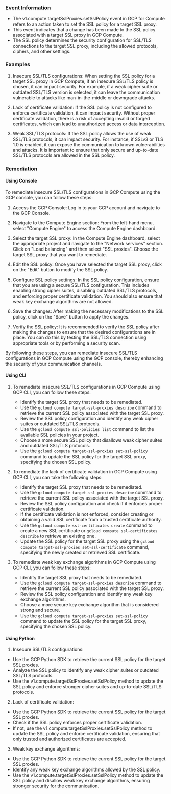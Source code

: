 
### Event Information

- The v1.compute.targetSslProxies.setSslPolicy event in GCP for Compute refers to an action taken to set the SSL policy for a target SSL proxy.
- This event indicates that a change has been made to the SSL policy associated with a target SSL proxy in GCP Compute.
- The SSL policy determines the security configuration for SSL/TLS connections to the target SSL proxy, including the allowed protocols, ciphers, and other settings.


### Examples

1. Insecure SSL/TLS configurations: When setting the SSL policy for a target SSL proxy in GCP Compute, if an insecure SSL/TLS policy is chosen, it can impact security. For example, if a weak cipher suite or outdated SSL/TLS version is selected, it can leave the communication vulnerable to attacks like man-in-the-middle or downgrade attacks.

2. Lack of certificate validation: If the SSL policy is not configured to enforce certificate validation, it can impact security. Without proper certificate validation, there is a risk of accepting invalid or forged certificates, which can lead to unauthorized access or data interception.

3. Weak SSL/TLS protocols: If the SSL policy allows the use of weak SSL/TLS protocols, it can impact security. For instance, if SSLv3 or TLS 1.0 is enabled, it can expose the communication to known vulnerabilities and attacks. It is important to ensure that only secure and up-to-date SSL/TLS protocols are allowed in the SSL policy.

### Remediation

#### Using Console

To remediate insecure SSL/TLS configurations in GCP Compute using the GCP console, you can follow these steps:

1. Access the GCP Console: Log in to your GCP account and navigate to the GCP Console.

2. Navigate to the Compute Engine section: From the left-hand menu, select "Compute Engine" to access the Compute Engine dashboard.

3. Select the target SSL proxy: In the Compute Engine dashboard, select the appropriate project and navigate to the "Network services" section. Click on "Load balancing" and then select "SSL proxies". Choose the target SSL proxy that you want to remediate.

4. Edit the SSL policy: Once you have selected the target SSL proxy, click on the "Edit" button to modify the SSL policy.

5. Configure SSL policy settings: In the SSL policy configuration, ensure that you are using a secure SSL/TLS configuration. This includes enabling strong cipher suites, disabling outdated SSL/TLS protocols, and enforcing proper certificate validation. You should also ensure that weak key exchange algorithms are not allowed.

6. Save the changes: After making the necessary modifications to the SSL policy, click on the "Save" button to apply the changes.

7. Verify the SSL policy: It is recommended to verify the SSL policy after making the changes to ensure that the desired configurations are in place. You can do this by testing the SSL/TLS connection using appropriate tools or by performing a security scan.

By following these steps, you can remediate insecure SSL/TLS configurations in GCP Compute using the GCP console, thereby enhancing the security of your communication channels.

#### Using CLI

1. To remediate insecure SSL/TLS configurations in GCP Compute using GCP CLI, you can follow these steps:
   - Identify the target SSL proxy that needs to be remediated.
   - Use the `gcloud compute target-ssl-proxies describe` command to retrieve the current SSL policy associated with the target SSL proxy.
   - Review the SSL policy configuration and identify any weak cipher suites or outdated SSL/TLS protocols.
   - Use the `gcloud compute ssl-policies list` command to list the available SSL policies in your project.
   - Choose a more secure SSL policy that disallows weak cipher suites and outdated SSL/TLS protocols.
   - Use the `gcloud compute target-ssl-proxies set-ssl-policy` command to update the SSL policy for the target SSL proxy, specifying the chosen SSL policy.

2. To remediate the lack of certificate validation in GCP Compute using GCP CLI, you can take the following steps:
   - Identify the target SSL proxy that needs to be remediated.
   - Use the `gcloud compute target-ssl-proxies describe` command to retrieve the current SSL policy associated with the target SSL proxy.
   - Review the SSL policy configuration and check if it enforces proper certificate validation.
   - If the certificate validation is not enforced, consider creating or obtaining a valid SSL certificate from a trusted certificate authority.
   - Use the `gcloud compute ssl-certificates create` command to create a new SSL certificate or `gcloud compute ssl-certificates describe` to retrieve an existing one.
   - Update the SSL policy for the target SSL proxy using the `gcloud compute target-ssl-proxies set-ssl-certificate` command, specifying the newly created or retrieved SSL certificate.

3. To remediate weak key exchange algorithms in GCP Compute using GCP CLI, you can follow these steps:
   - Identify the target SSL proxy that needs to be remediated.
   - Use the `gcloud compute target-ssl-proxies describe` command to retrieve the current SSL policy associated with the target SSL proxy.
   - Review the SSL policy configuration and identify any weak key exchange algorithms.
   - Choose a more secure key exchange algorithm that is considered strong and secure.
   - Use the `gcloud compute target-ssl-proxies set-ssl-policy` command to update the SSL policy for the target SSL proxy, specifying the chosen SSL policy.

#### Using Python

1. Insecure SSL/TLS configurations:
- Use the GCP Python SDK to retrieve the current SSL policy for the target SSL proxies.
- Analyze the SSL policy to identify any weak cipher suites or outdated SSL/TLS protocols.
- Use the v1.compute.targetSslProxies.setSslPolicy method to update the SSL policy and enforce stronger cipher suites and up-to-date SSL/TLS protocols.

2. Lack of certificate validation:
- Use the GCP Python SDK to retrieve the current SSL policy for the target SSL proxies.
- Check if the SSL policy enforces proper certificate validation.
- If not, use the v1.compute.targetSslProxies.setSslPolicy method to update the SSL policy and enforce certificate validation, ensuring that only trusted and authorized certificates are accepted.

3. Weak key exchange algorithms:
- Use the GCP Python SDK to retrieve the current SSL policy for the target SSL proxies.
- Identify any weak key exchange algorithms allowed by the SSL policy.
- Use the v1.compute.targetSslProxies.setSslPolicy method to update the SSL policy and disallow weak key exchange algorithms, ensuring stronger security for the communication.

